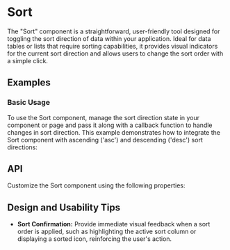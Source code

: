 
<Meta of={SortStories} />

# Sort
The "Sort" component is a straightforward, user-friendly tool designed for toggling the sort direction of data within your application.
 Ideal for data tables or lists that require sorting capabilities, it provides visual indicators for the current sort direction and allows users to change the sort order with a simple click.

## Examples
### Basic Usage
To use the Sort component, manage the sort direction state in your component or page and pass it along with a callback function to handle changes in sort direction. 
This example demonstrates how to integrate the Sort component with ascending ('asc') and descending ('desc') sort directions:
<ToggleCanvas sourceState="shown" of={SortStories.Simple} storybook="components-data-sort--simple" />

## API
Customize the Sort component using the following properties:
<PropsTable name="Sort" />

## Design and Usability Tips

- **Sort Confirmation:** Provide immediate visual feedback when a sort order is applied, such as highlighting the active sort column or displaying a sorted icon, reinforcing the user's action.
